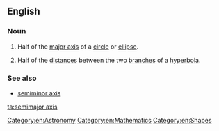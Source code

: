 ==English==

===Noun===
{{en-noun|head=[[semimajor]] [[axis]]|semimajor axes}}

# {{context|geometry}} Half of the [[major axis]] of a [[circle]] or [[ellipse]].
# {{context|geometry}} Half of the [[distances]] between the two [[branches]] of a [[hyperbola]].

===See also===
* [[semiminor axis]]

[[Category:en:Astronomy]]
[[Category:en:Mathematics]]
[[Category:en:Shapes]]

[[ta:semimajor axis]]